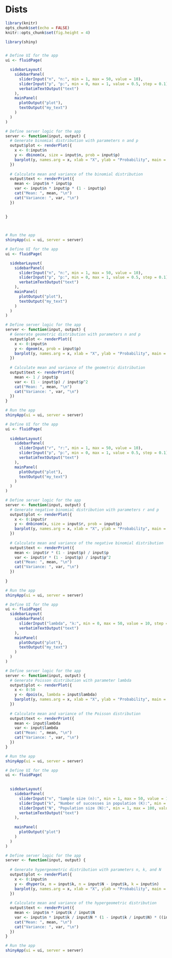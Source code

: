 # Dists 

```r
library(knitr)
opts_chunk$set(echo = FALSE)
knitr::opts_chunk$set(fig.height = 4)
```

```r
library(shiny)


# Define UI for the app
ui <- fluidPage(

  sidebarLayout(
    sidebarPanel(
      sliderInput("n", "n:", min = 1, max = 50, value = 10),
      sliderInput("p", "p:", min = 0, max = 1, value = 0.5, step = 0.1),
      verbatimTextOutput("text")
    ),
    mainPanel(
      plotOutput("plot"),
      textOutput("my_text")
    )
  )
)

# Define server logic for the app
server <- function(input, output) {
  # Generate binomial distribution with parameters n and p
  output$plot <- renderPlot({
    x <- 0:input$n
    y <- dbinom(x, size = input$n, prob = input$p)
    barplot(y, names.arg = x, xlab = "X", ylab = "Probability", main = "Binomial Distribution", col = "#49876a", border = "black")
  })
  
  # Calculate mean and variance of the binomial distribution
  output$text <- renderPrint({
    mean <- input$n * input$p
    var <- input$n * input$p * (1 - input$p)
    cat("Mean: ", mean, "\n")
    cat("Variance: ", var, "\n")
  })

  
}
  


# Run the app
shinyApp(ui = ui, server = server)
```

```r

# Define UI for the app
ui <- fluidPage(

  sidebarLayout(
    sidebarPanel(
      sliderInput("n", "n:", min = 1, max = 50, value = 10),
      sliderInput("p", "p:", min = 0, max = 1, value = 0.5, step = 0.1),
      verbatimTextOutput("text")
    ),
    mainPanel(
      plotOutput("plot"),
      textOutput("my_text")
    )
  )
)

# Define server logic for the app
server <- function(input, output) {
  # Generate geometric distribution with parameters n and p
  output$plot <- renderPlot({
    x <- 0:input$n
    y <- dgeom(x, prob = input$p)
    barplot(y, names.arg = x, xlab = "X", ylab = "Probability", main = "Geometric Distribution", col = "#49876a", border = "black")
  })
  
  # Calculate mean and variance of the geometric distribution
  output$text <- renderPrint({
    mean <- 1 / input$p
    var <- (1 - input$p) / input$p^2
    cat("Mean: ", mean, "\n")
    cat("Variance: ", var, "\n")
  })
}

# Run the app
shinyApp(ui = ui, server = server)

```

```r

# Define UI for the app
ui <- fluidPage(
  
  sidebarLayout(
    sidebarPanel(
      sliderInput("r", "r:", min = 1, max = 50, value = 10),
      sliderInput("p", "p:", min = 0, max = 1, value = 0.5, step = 0.1),
      verbatimTextOutput("text")
    ),
    mainPanel(
      plotOutput("plot"),
      textOutput("my_text")
    )
  )
)

# Define server logic for the app
server <- function(input, output) {
  # Generate negative binomial distribution with parameters r and p
  output$plot <- renderPlot({
    x <- 0:input$r
    y <- dnbinom(x, size = input$r, prob = input$p)
    barplot(y, names.arg = x, xlab = "X", ylab = "Probability", main = "Negative Binomial Distribution", col = "#49876a", border = "black")
  })
  
  # Calculate mean and variance of the negative binomial distribution
  output$text <- renderPrint({
    mean <- input$r * (1 - input$p) / input$p
    var <- input$r * (1 - input$p) / input$p^2
    cat("Mean: ", mean, "\n")
    cat("Variance: ", var, "\n")
  })
  
}

# Run the app
shinyApp(ui = ui, server = server)
```

```r

# Define UI for the app
ui <- fluidPage(
  sidebarLayout(
    sidebarPanel(
      sliderInput("lambda", "λ:", min = 0, max = 50, value = 10, step = 0.1),
      verbatimTextOutput("text")
    ),
    mainPanel(
      plotOutput("plot"),
      textOutput("my_text")
    )
  )
)

# Define server logic for the app
server <- function(input, output) {
  # Generate Poisson distribution with parameter lambda
  output$plot <- renderPlot({
    x <- 0:50
    y <- dpois(x, lambda = input$lambda)
    barplot(y, names.arg = x, xlab = "X", ylab = "Probability", main = "Poisson Distribution", col = "#49876a", border = "black")
  })
  
  # Calculate mean and variance of the Poisson distribution
  output$text <- renderPrint({
    mean <- input$lambda
    var <- input$lambda
    cat("Mean: ", mean, "\n")
    cat("Variance: ", var, "\n")
  })
}

# Run the app
shinyApp(ui = ui, server = server)

```

```r

# Define UI for the app
ui <- fluidPage(

  
  sidebarLayout(
    sidebarPanel(
      sliderInput("n", "Sample size (n):", min = 1, max = 50, value = 10),
      sliderInput("k", "Number of successes in population (K):", min = 1, max = 50, value = 5),
      sliderInput("N", "Population size (N):", min = 1, max = 100, value = 20),
      verbatimTextOutput("text")
    ),
    
    mainPanel(
      plotOutput("plot")
    )
  )
)

# Define server logic for the app
server <- function(input, output) {
  
  # Generate hypergeometric distribution with parameters n, k, and N
  output$plot <- renderPlot({
    x <- 0:input$n
    y <- dhyper(x, m = input$k, n = input$N - input$k, k = input$n)
    barplot(y, names.arg = x, xlab = "X", ylab = "Probability", main = "Hypergeometric Distribution", col = "#49876a", border = "black")
  })
  
  # Calculate mean and variance of the hypergeometric distribution
  output$text <- renderPrint({
    mean <- input$n * input$k / input$N
    var <- input$n * input$k / input$N * (1 - input$k / input$N) * ((input$N - input$n) / (input$N - 1))
    cat("Mean: ", mean, "\n")
    cat("Variance: ", var, "\n")
  })
}

# Run the app
shinyApp(ui = ui, server = server)

```
